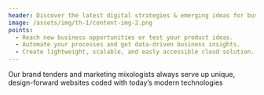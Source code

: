 ```yaml
---
header: Discover the latest digital strategies & emerging ideas for business growth
image: /assets/img/th-1/content-img-2.png
points:
  - Reach new business opportunities or test your product ideas.
  - Automate your processes and get data-driven business insights.
  - Create lightweight, scalable, and easly accessible cloud solution.
---
```


Our brand tenders and marketing mixologists always serve up unique, design-forward websites coded with today’s modern technologies
